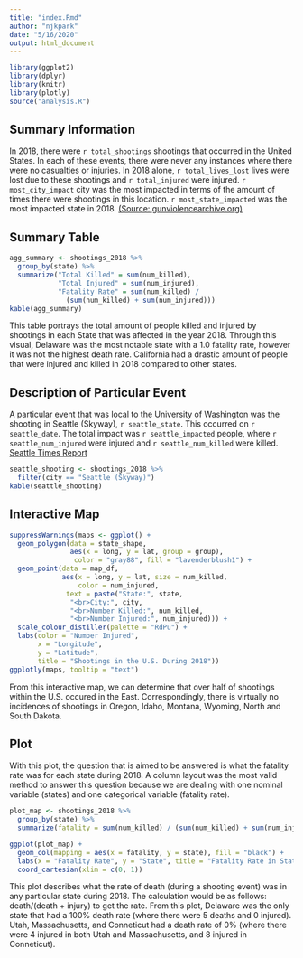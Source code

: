 ```yaml
---
title: "index.Rmd"
author: "njkpark"
date: "5/16/2020"
output: html_document
---
```

```r
library(ggplot2)
library(dplyr)
library(knitr)
library(plotly)
source("analysis.R")
```

## Summary Information
In 2018, there were `r total_shootings` shootings that occurred in the United States. In each of these events, there were never any instances where there were no casualties or injuries. In 2018 alone, `r total_lives_lost` lives were lost due to these shootings and `r total_injured` were injured. `r most_city_impact` city was the most impacted in terms of the amount of times there were shootings in this location. `r most_state_impacted` was the most impacted state in 2018. [(Source: gunviolencearchive.org)](https://www.gunviolencearchive.org/reports/mass-shooting)

## Summary Table
```r
agg_summary <- shootings_2018 %>%
  group_by(state) %>%
  summarize("Total Killed" = sum(num_killed),
            "Total Injured" = sum(num_injured),
            "Fatality Rate" = sum(num_killed) /
              (sum(num_killed) + sum(num_injured))) 
kable(agg_summary)
```

This table portrays the total amount of people killed and injured by shootings in each State that was affected in the year 2018. Through this visual, Delaware was the most notable state with a 1.0 fatality rate, however it was not the highest death rate. California had a drastic amount of people that were injured and killed in 2018 compared to other states. 

## Description of Particular Event

A particular event that was local to the University of Washington was the shooting in Seattle (Skyway), `r seattle_state`. This occurred on `r seattle_date`. The total impact was `r seattle_impacted` people, where `r seattle_num_injured` were injured and `r seattle_num_killed` were killed. 
[Seattle Times Report](https://www.seattletimes.com/seattle-news/crime/two-people-killed-in-skyway-shooting/)
```r
seattle_shooting <- shootings_2018 %>%
  filter(city == "Seattle (Skyway)")
kable(seattle_shooting)
```


## Interactive Map
```r

suppressWarnings(maps <- ggplot() +
  geom_polygon(data = state_shape,
               aes(x = long, y = lat, group = group),
                color = "gray88", fill = "lavenderblush1") +
  geom_point(data = map_df,
             aes(x = long, y = lat, size = num_killed,
                 color = num_injured,
              text = paste("State:", state,
               "<br>City:", city,
               "<br>Number Killed:", num_killed,
               "<br>Number Injured:", num_injured))) +
  scale_colour_distiller(palette = "RdPu") +
  labs(color = "Number Injured",
       x = "Longitude",
       y = "Latitude",
       title = "Shootings in the U.S. During 2018"))
ggplotly(maps, tooltip = "text")
```

From this interactive map, we can determine that over half of shootings within the U.S. occured in the East. Correspondingly, there is virtually no incidences of shootings in Oregon, Idaho, Montana, Wyoming, North and South Dakota. 

## Plot

With this plot, the question that is aimed to be answered is what the fatality rate was for each state during 2018. A column layout was the most valid method to answer this question because we are dealing with one nominal variable (states) and one categorical variable (fatality rate). 
```r
plot_map <- shootings_2018 %>%
  group_by(state) %>%
  summarize(fatality = sum(num_killed) / (sum(num_killed) + sum(num_injured)))

ggplot(plot_map) +
  geom_col(mapping = aes(x = fatality, y = state), fill = "black") +
  labs(x = "Fatality Rate", y = "State", title = "Fatality Rate in States") +
  coord_cartesian(xlim = c(0, 1))
```

This plot describes what the rate of death (during a shooting event) was in any particular state during 2018. The calculation would be as follows: death/(death + injury) to get the rate. From this plot, Delaware was the only state that had a 100% death rate (where there were 5 deaths and 0 injured). Utah, Massachusetts, and Conneticut had a death rate of 0% (where there were 4 injured in both Utah and Massachusetts, and 8 injured in Conneticut). 
